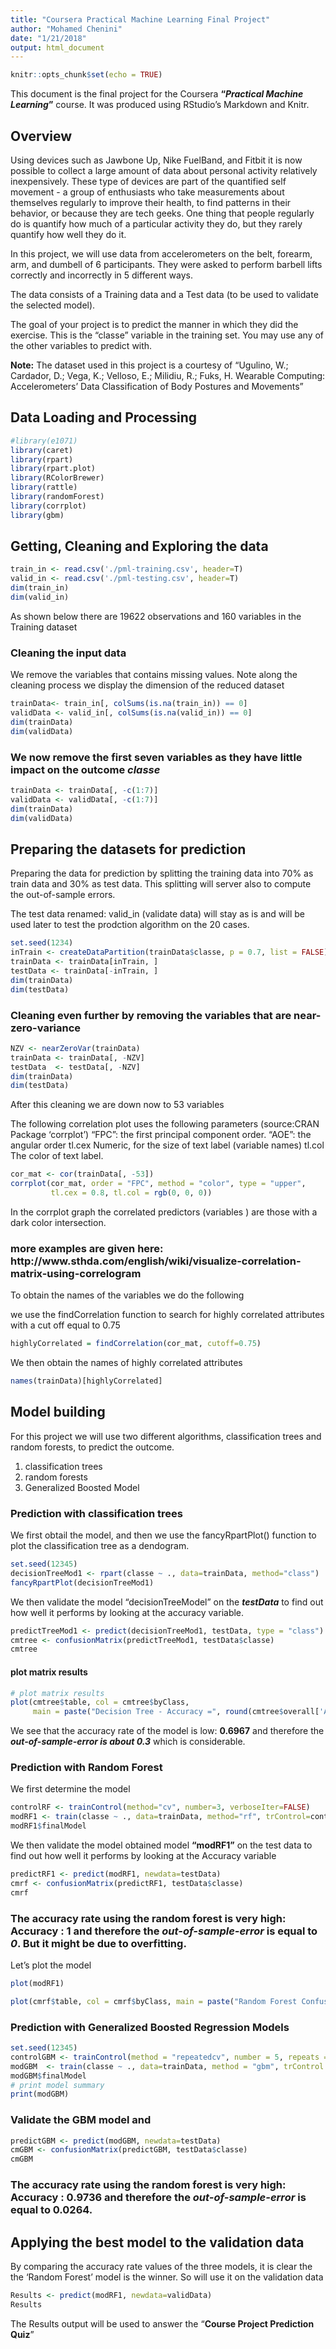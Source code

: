 ```yaml
---
title: "Coursera Practical Machine Learning Final Project"
author: "Mohamed Chenini"
date: "1/21/2018"
output: html_document
---
```


```r
knitr::opts_chunk$set(echo = TRUE)
```


This document is the final project for the Coursera **"*Practical Machine Learning*"** course. It was produced using RStudio's Markdown and Knitr.

## Overview
Using devices such as Jawbone Up, Nike FuelBand, and Fitbit it is now possible to collect a large amount of data about personal activity relatively inexpensively. These type of devices are part of the quantified self movement - a group of enthusiasts who take measurements about themselves regularly to improve their health, to find patterns in their behavior, or because they are tech geeks. One thing that people regularly do is quantify how much of a particular activity they do, but they rarely quantify how well they do it.

In this project, we will use data from accelerometers on the belt, forearm, arm, and dumbell of 6 participants. They were asked to perform barbell lifts correctly and incorrectly in 5 different ways.

The data consists of a Training data and a Test data (to be used to validate the selected model).

The goal of your project is to predict the manner in which they did the exercise. This is the "classe" variable in the training set. You may use any of the other variables to predict with.

**Note:** The dataset used in this project is a courtesy of "Ugulino, W.; Cardador, D.; Vega, K.; Velloso, E.; Milidiu, R.; Fuks, H. Wearable Computing: Accelerometers' Data Classification of Body Postures and Movements"

## Data Loading and Processing
```r
#library(e1071)
library(caret)
library(rpart)
library(rpart.plot)
library(RColorBrewer)
library(rattle)
library(randomForest)
library(corrplot)
library(gbm)
```

## Getting, Cleaning and Exploring the data
```r
train_in <- read.csv('./pml-training.csv', header=T)
valid_in <- read.csv('./pml-testing.csv', header=T)
dim(train_in)
dim(valid_in)
```

As shown below there are 19622 observations and 160 variables in the Training dataset

### Cleaning the input data  
We remove the variables that contains missing values.
Note along the cleaning process we display the dimension of the reduced dataset

```r
trainData<- train_in[, colSums(is.na(train_in)) == 0]
validData <- valid_in[, colSums(is.na(valid_in)) == 0]
dim(trainData)
dim(validData)
```

### We now remove the  first seven variables as they have little impact on the outcome ***classe***

```r
trainData <- trainData[, -c(1:7)]
validData <- validData[, -c(1:7)]
dim(trainData)
dim(validData)

```

## Preparing the datasets for prediction
Preparing the data for prediction by splitting the training data into 70% as train data and 30% as test data. This splitting will server also to compute the out-of-sample errors.

The test data renamed: valid_in (validate data) will stay as is and will be used later to test the prodction algorithm on the 20 cases.

```r
set.seed(1234) 
inTrain <- createDataPartition(trainData$classe, p = 0.7, list = FALSE)
trainData <- trainData[inTrain, ]
testData <- trainData[-inTrain, ]
dim(trainData)
dim(testData)
```
### Cleaning even further by removing the variables that are near-zero-variance


```r
NZV <- nearZeroVar(trainData)
trainData <- trainData[, -NZV]
testData  <- testData[, -NZV]
dim(trainData)
dim(testData)
```
After this cleaning we are down now to 53 variables

The following correlation plot uses the following parameters (source:CRAN Package 'corrplot')
"FPC":  the first principal component order.
"AOE": the angular order
tl.cex Numeric, for the size of text label (variable names)
tl.col The color of text label.



```r
cor_mat <- cor(trainData[, -53])
corrplot(cor_mat, order = "FPC", method = "color", type = "upper", 
         tl.cex = 0.8, tl.col = rgb(0, 0, 0))
```

In the corrplot graph the correlated predictors (variables ) are those with a dark color intersection.

### more examples are given here: http://www.sthda.com/english/wiki/visualize-correlation-matrix-using-correlogram

To obtain the names of the variables we do the following

we use the findCorrelation function to search for highly correlated attributes with a cut
off equal to 0.75

```r
highlyCorrelated = findCorrelation(cor_mat, cutoff=0.75)
```
We then obtain the names of highly correlated attributes

```r
names(trainData)[highlyCorrelated]
```


## Model building
For this project we will use two different algorithms, classification trees and random forests, to predict the outcome.

1. classification trees
2. random forests
3. Generalized Boosted Model

### Prediction with classification trees

We first obtail the model, and then we use the fancyRpartPlot() function to plot the classification tree as a dendogram.

```r
set.seed(12345)
decisionTreeMod1 <- rpart(classe ~ ., data=trainData, method="class")
fancyRpartPlot(decisionTreeMod1)
```

We then validate the model "decisionTreeModel" on the ***testData*** to find out how well it performs by looking at the accuracy variable.

```r
predictTreeMod1 <- predict(decisionTreeMod1, testData, type = "class")
cmtree <- confusionMatrix(predictTreeMod1, testData$classe)
cmtree
```

#### plot matrix results

```r
# plot matrix results
plot(cmtree$table, col = cmtree$byClass, 
     main = paste("Decision Tree - Accuracy =", round(cmtree$overall['Accuracy'], 4)))
```


We see that the accuracy rate of the model is low: **0.6967** and therefore the ***out-of-sample-error is about 0.3*** which is considerable.


### Prediction with Random Forest

We first determine the model
```r
controlRF <- trainControl(method="cv", number=3, verboseIter=FALSE)
modRF1 <- train(classe ~ ., data=trainData, method="rf", trControl=controlRF)
modRF1$finalModel
```


We then validate the model obtained model **"modRF1"**   on the test data to find out how well it performs by looking at the Accuracy variable

```r
predictRF1 <- predict(modRF1, newdata=testData)
cmrf <- confusionMatrix(predictRF1, testData$classe)
cmrf
```


### The accuracy rate using the random forest is very high:  **Accuracy : 1**  and therefore the ***out-of-sample-error*** is equal to ***0***.   But it might be due to overfitting.

Let's plot the model
```r
plot(modRF1)
```

```r
plot(cmrf$table, col = cmrf$byClass, main = paste("Random Forest Confusion Matrix: Accuracy =", round(cmrf$overall['Accuracy'], 4)))
```


### Prediction with Generalized Boosted Regression Models

```r
set.seed(12345)
controlGBM <- trainControl(method = "repeatedcv", number = 5, repeats = 1)
modGBM  <- train(classe ~ ., data=trainData, method = "gbm", trControl = controlGBM, verbose = FALSE)
modGBM$finalModel
# print model summary
print(modGBM)
```


### Validate the GBM model and 

```r
predictGBM <- predict(modGBM, newdata=testData)
cmGBM <- confusionMatrix(predictGBM, testData$classe)
cmGBM
```

### The accuracy rate using the random forest is very high:  **Accuracy : 0.9736 **  and therefore the ***out-of-sample-error*** is equal to **0.0264**.


## Applying the best model to the validation data

By comparing the accuracy rate values of the three models, it is clear the the 'Random Forest' model is the winner.
So will use it on the validation data

```r
Results <- predict(modRF1, newdata=validData)
Results
```
The Results output will be used to answer the "**Course Project Prediction Quiz**"

